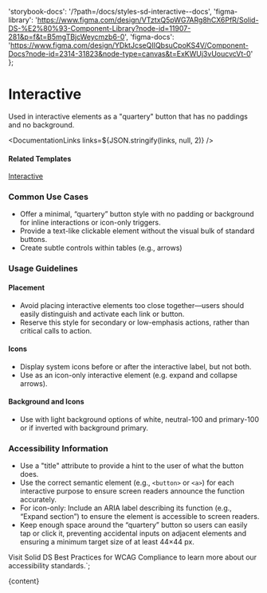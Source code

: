 

  'storybook-docs': '/?path=/docs/styles-sd-interactive--docs',
  'figma-library':
    'https://www.figma.com/design/VTztxQ5pWG7ARg8hCX6PfR/Solid-DS-%E2%80%93-Component-Library?node-id=11907-281&p=f&t=B5mgTBjcWeycmzb6-0',
  'figma-docs':
    'https://www.figma.com/design/YDktJcseQIIQbsuCpoKS4V/Component-Docs?node-id=2314-31823&node-type=canvas&t=ExKWUj3vUoucvcVt-0'
};

# Interactive

Used in interactive elements as a "quartery" button that has no paddings and no background.

<DefaultStory />

<DocumentationLinks links=${JSON.stringify(links, null, 2)} />

#### Related Templates

[Interactive](/?path=/docs/templates-interactive--docs)

### Common Use Cases

- Offer a minimal, “quartery” button style with no padding or background for inline interactions or icon-only triggers.
- Provide a text-like clickable element without the visual bulk of standard buttons.
- Create subtle controls within tables (e.g., arrows)

### Usage Guidelines

#### Placement

- Avoid placing interactive elements too close together—users should easily distinguish and activate each link or button.
- Reserve this style for secondary or low-emphasis actions, rather than critical calls to action.

#### Icons

- Display system icons before or after the interactive label, but not both.
- Use as an icon-only interactive element (e.g. expand and collapse arrows).

#### Background and Icons

- Use with light background options of white, neutral-100 and primary-100 or if inverted with background primary.

### Accessibility Information

- Use a "title" attribute to provide a hint to the user of what the button does.
- Use the correct semantic element (e.g., <code>&lt;button&gt;</code> or <code>&lt;a&gt;</code>) for each interactive purpose to ensure screen readers announce the function accurately.
- For icon-only: Include an ARIA label describing its function (e.g., “Expand section”) to ensure the element is accessible to screen readers.
- Keep enough space around the “quartery” button so users can easily tap or click it, preventing accidental inputs on adjacent elements and ensuring a minimum target size of at least 44×44 px.

Visit <sd-link href="https://www.figma.com/design/YDktJcseQIIQbsuCpoKS4V/Component-Docs?node-id=10708-5011&t=Z1FxSGWkmXG5r5sw-4" target="_blank">Solid DS Best Practices for WCAG Compliance</sd-link> to learn more about our accessibility standards.`;

<Meta title="Styles/sd-interactive/Overview" />

<OverviewFormatter story={SdInteractiveStories.Default}>{content}</OverviewFormatter>
